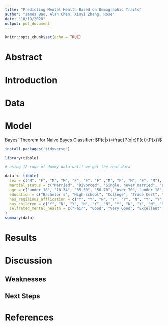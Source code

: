 ```yaml
---
title: "Predicting Mental Health Based on Demographic Traits"
author: "James Bao, Alan Chen, Xinyi Zhang, Rose"
date: "10/19/2020"
output: pdf_document
---
```


```r
knitr::opts_chunk$set(echo = TRUE)
```

# Abstract
# Introduction

# Data


# Model

Bayes' Theorem for Naive Bayes Classifier:
$P(c|x)=\frac{P(x|c)P(c)}{P(x)}$


```r
install.packages('tidyverse')

```
```r
library(tibble)

# using 12 rows of dummy data until we get the real data

data <- tibble(
  sex = c("M", "F", "M", "M", "F", "F", "F" ,"M", "F", "M", "F", "M"),
  martial_status = c("Married", "Divorced", "Single, never married", "Living common-law", "Widowed", "Separated", "Married", "Divorced", "Single, never married", "Married", "Divorced", "Single, never married"),
  age = c("under 18", "18-34", "35-50", "50-70", "over 70", "under 18", "18-34", "35-50", "under 18", "18-34", "35-50", "18-34"),
  education = c("Bachelor's", "High school", "College", "Trade Cert", "University degree above Bachelor's level", "University degree below Bachelor's level", "Bachelor's", "High school", "College", "Trade Cert", "Bachelor's", "High school"),
  has_regilious_afflication = c("Y", "Y", "N", "Y", "Y", "N", "Y", "Y", "N", "Y", "Y", "N"),
  has_children = c("Y", "N", "Y", "N", "Y", "N", "Y", "N", "Y", "N", "N", "N"),
  selfrated_mental_health = c("Fair", "Good", "Very Good", "Excellent", "Poor", "Fair", "Good", "Very Good", "Good", "Very Good", "Excellent", "Good")
)
summary(data)
```

# Results
# Discussion
## Weaknesses
## Next Steps

# References